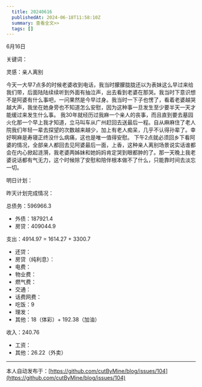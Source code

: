 ```yaml
---
  title: 20240616
  publishedAt: 2024-06-18T11:58:10Z
  summary: 查看全文>>
  tags: []
---
```


6月16日 

关键词：

灵感：亲人离别

今天一大早7点多的时候老婆收到电话，我当时朦朦胧胧还以为表妹这么早过来给我们带，后面陆陆续续听到外面有抽泣声，出去看到老婆在那哭。我当时下意识想不是阿婆有什么事吧，一问果然是今早过身。我当时一下子也愣了，看着老婆越哭越大声，我坐在她身旁也不知道怎么安慰，因为这种事一旦发生至少要半天一天才能缓过来发生什么事。
我30年就经历过我麻一个亲人的丧事，而且直到要去墓园火化那一个早上我才知道，立马叫车从广州赶回去送最后一程。自从麻麻住了老人院我们年轻一辈去探望的次数越来越少，加上有老人痴呆，几乎不认得孙辈了。幸好啊麻是寿寝正终没什么病痛，这也是唯一值得安慰。
下午2点就必须回乡下看阿婆的情况，全部亲人都回去见阿婆最后一面，上香，这种亲人离别场景说实话谁都会在内心掀起涟漪，我老婆两姊妹和她妈妈肯定哭到眼都肿的了。那一天晚上我老婆说话都有气无力，这个时候除了安慰和陪伴根本做不了什么，只能靠时间去淡忘一切。

明日计划：

昨天计划完成情况：

总债务：596966.3
- 外债：187921.4
- 房贷：409044.9

支出：4914.97 = 1614.27 + 3300.7
- 还贷：
- 房贷（纯利息）：
- 电费：
- 物业费：
- 燃气费：
- 交通：
- 话费网费：
- 吃饭：9
- 理发：
- 其他：18（体彩）+ 192.38（加油）

收入：240.76
- 工资：
- 其他：26.22（外卖）


---
本人自动发布于：[https://github.com/cutByMine/blog/issues/104](https://github.com/cutByMine/blog/issues/104)
